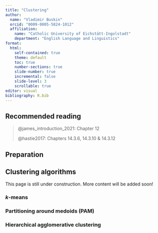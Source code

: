 ```yaml
---
title: "Clustering"
author:
  name: "Vladimir Buskin" 
  orcid: "0009-0005-5824-1012"
  affiliation: 
    name: "Catholic University of Eichstätt-Ingolstadt"
    department: "English Language and Linguistics"
format:
  html:
    self-contained: true
    theme: default
    toc: true
    number-sections: true
    slide-number: true
    incremental: false
    slide-level: 3
    scrollable: true
editor: visual
bibliography: R.bib
---
```


## Recommended reading

> @james_introduction_2021: Chapter 12
>
> @hastie2017: Chapters 14.3.6, 14.3.10 & 14.3.12

## Preparation

## Clustering algorithms

::: callout-warning
This page is still under construction. More content will be added soon!
:::

### $k$-means

### Partitioning around medoids (PAM)

### Hierarchical agglomerative clustering
